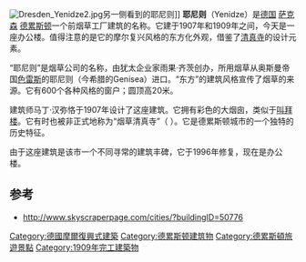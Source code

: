 [[File:Dresden_Yenidze2.jpg|thumb]]另一侧看到的耶尼则]]
'''耶尼则'''（Yenidze）是[[德国|德国]] [[萨克森|萨克森]] [[德累斯顿|德累斯顿]]一个前烟草工厂建筑的名称。它建于1907年和1909年之间，今天是一座办公楼。值得注意的是它的摩尔复兴风格的东方化外观，借鉴了[[清真寺|清真寺]]的设计元素。

“耶尼则”是烟草公司的名称，由犹太企业家雨果·齐茨创办，所用烟草从奥斯曼帝国[[色雷斯|色雷斯]]的耶尼则（今希腊的Genisea）进口。“东方”的建筑风格宣传了烟草的来源。它有600个各种风格的窗户；圆顶高20米。

建筑师马丁·汉弥恪于1907年设计了这座建筑。它拥有彩色的大烟囱，类似于[[叫拜楼|叫拜楼]]。它有时也被非正式地称为“烟草清真寺”（{{lang-de|Tabakmoschee}} ）。它是德累斯顿城市的一个独特的历史特征。

由于这座建筑是该市一个不同寻常的建筑丰碑，它于1996年修复，现在是办公楼。

==参考==
* http://www.skyscraperpage.com/cities/?buildingID=50776 {{Wayback|url=http://www.skyscraperpage.com/cities/?buildingID=50776 |date=20160303211253 }}
{{coord|51|03|32|N|13|43|37|E|region:DE-SN_type:landmark|display=title}}

[[Category:德國摩爾復興式建築|Category:德國摩爾復興式建築]]
[[Category:德累斯顿建筑物|Category:德累斯顿建筑物]]
[[Category:德累斯頓旅遊景點|Category:德累斯頓旅遊景點]]
[[Category:1909年完工建築物|Category:1909年完工建築物]]